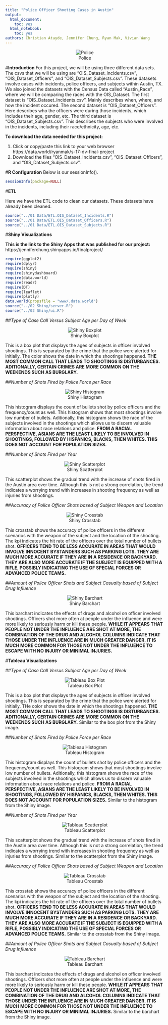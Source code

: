 ```yaml
---
title: "Police Officer Shooting Cases in Austin"
output:
  html_document:
    toc: yes
  html_notebook:
    toc: yes
authors: Christian Atayde, Jennifer Chung, Ryan Mak, Vivian Wang
---
```


<center>![Police](police.jpg)</center>

#**Introduction**
For this project, we will be using three different data sets. The csvs that we will be using are "OIS_Dataset_Incidents.csv", "OIS_Dataset_Officers", and "OIS_Dataset_Subjects.csv". These datasets involve cases with incidents, police officers, and subjects within Austin, TX. We also joined the datasets with the Census Data called "Austin_Race", where we will be comparing the races with the OIS_Dataset. 
The first dataset is "OIS_Dataset_Incidents.csv". Mainly describes when, where, and how the incident occured. 
The second dataset is "OIS_Dataset_Officers". Here describes who the officers were during those incidents, which includes their age, gender, etc.
The third dataset is "OIS_Dataset_Subjects.csv". This describes the subjects who were involved in the incidents, including their race/ethnicity, age, etc.

<b>To download the data needed for this project:</b>

1. Click or copy/paste this link to your web browser https://data.world/ryanmak/s-17-dv-final-project
2. Download the files "OIS_Dataset_Incidents.csv", "OIS_Dataset_Officers", and  "OIS_Dataset_Subjects.csv".


#**R Configuration**
Below is our sessionInfo(). 

```r
sessionInfo(package=NULL)
```

#**ETL**

Here we have the ETL code to clean our datasets. These datasets have already been cleaned.

```r
source("../01 Data/ETL.OIS_Dataset_Incidents.R")
source("../01 Data/ETL.OIS_Dataset_Officers.R")
source("../01 Data/ETL.OIS_Dataset_Subjects.R")
```

#**Shiny Visualizations**

<b>This is the link to the Shiny Apps that was published for our project:</b>
https://jenniferchung.shinyapps.io/finalproject/

```r
require(ggplot2)
require(dplyr)
require(shiny)
require(shinydashboard)
require(data.world)
require(readr)
require(DT)
require(leaflet)
require(plotly)
data.world(propsfile = "www/.data.world")
source("../02 Shiny/server.R")
source("../02 Shiny/ui.R")
```

##*Type of Case Call Versus Subject Age per Day of Week*

<center>![Shiny Boxplot](../02 Shiny/Boxplot.png)</center>

This is a box plot that displays the ages of subjects in officer involved shootings. This is separated by the crime that the police were alerted for initially. The color shows the date in which the shootings happened. <b>THE MOST COMMON CALL THAT LEADS TO SHOOTINGS IS DISTURBANCES. ADITIONALLY, CERTAIN CRIMES ARE MORE COMMON ON THE WEEKENDS SUCH AS BURGLARY.</b>

##*Number of Shots Fired by Police Force per Race*

<center>![Shiny Histogram](../02 Shiny/Histogram.png)</center>

This histogram displays the count of bullets shot by police officers and the frequency/count as well. This histogram shows that most shootings involve low number of bullets. Aditionally, this histogram shows the race of the subjects involved in the shootings which allows us to discern valuable information about race relations and police. <b>FROM A RACIAL PERSPECTIVE, ASIANS ARE THE LEAST LIKELY TO BE INVOLVED IN SHOOTINGS, FOLLOWED BY HISPANICS, BLACKS, THEN WHITES. THIS DOES NOT ACCOUNT FOR POPULATION SIZES.</b>

##*Number of Shots Fired per Year*

<center>![Shiny Scatterplot](../02 Shiny/Scatterplot.png)</center>

This scatterplot shows the gradual trend with the increase of shots fired in the Austin area over time. Although this is not a strong correlation, the trend indicates a worrying trend with increases in shooting frequency as well as injuries from shootings.

##*Accuracy of Police Officer Shots based of Subject Weapon and Location*

<center>![Shiny Crosstab](../02 Shiny/Crosstab.png)</center>

This crosstab shows the accuracy of police officers in the different scenarios with the weapon of the subject and the location of the shooting. The kpi indicates the hit rate of the officers over the total number of bullets shot. <b>OFFICERS TEND TO BE LESS ACCURATE IN AREAS THAT WOULD INVOLVE INNOCENT BYSTANDERS SUCH AS PARKING LOTS. THEY ARE MUCH MORE ACCURATE IF THEY ARE IN A RESIDENCE OR BACKYARD. THEY ARE ALSO MORE ACCURATE IF THE SUBJECT IS EQUIPPED WITH A RIFLE, POSSIBLY INDICATING THE USE OF SPECIAL FORCES OR ADVANCED POLICE TEAMS.</b>

##*Amount of Police Officer Shots and Subject Casualty based of Subject Drug Influence*

<center>![Shiny Barchart](../02 Shiny/Barchart.png)</center>

This barchart indicates the effects of drugs and alcohol on officer involved shootings. Officers shot more often at people under the influence and were more likely to seriously harm or kill these people. <b>WHILE IT APPEARS THAT PEOPLE NOT UNDER THE INFLUENCE ARE SHOT AT MORE, THE COMBINATION OF THE DRUG AND ALCOHOL COLUMNS INDICATE THAT THOSE UNDER THE INFLUENCE ARE IN MUCH GREATER DANGER. IT IS MUCH MORE COMMON FOR THOSE NOT UNDER THE INFLUENCE TO ESCAPE WITH NO INJURY OR MINIMAL INJURIES.</b>


#**Tableau Visualizations**

##*Type of Case Call Versus Subject Age per Day of Week*

<center>![Tableau Box Plot](../03 Visualization/Box Plot.png)</center>

This is a box plot that displays the ages of subjects in officer involved shootings. This is separated by the crime that the police were alerted for initially. THe color shows the date in which the shootings happened. <b>THE MOST COMMON CALL THAT LEADS TO SHOOTINGS IS DISTURBANCES. ADITIONALLY, CERTAIN CRIMES ARE MORE COMMON ON THE WEEKENDS SUCH AS BURGLARY.</b> Similar to the box plot from the Shiny image.

##*Number of Shots Fired by Police Force per Race*

<center>![Tableau Histogram](../03 Visualization/Histogram.png)</center>

This histogram displays the count of bullets shot by police officers and the frequency/count as well. This histogram shows that most shootings involve low number of bullets. Aditionally, this histogram shows the race of the subjects involved in the shootings which allows us to discern valuable information about race relations and police. <b>FROM A RACIAL PERSPECTIVE, ASIANS ARE THE LEAST LIKELY TO BE INVOLVED IN SHOOTINGS, FOLLOWED BY HISPANICS, BLACKS, THEN WHITES. THIS DOES NOT ACCOUNT FOR POPULATION SIZES.</b> Similar to the histogram from the Shiny image.

##*Number of Shots Fired per Year*

<center>![Tableau Scatterplot](../03 Visualization/Scatter Plot.png)</center>

This scatterplot shows the gradual trend with the increase of shots fired in the Austin area over time. Although this is not a strong correlation, the trend indicates a worrying trend with increases in shooting frequency as well as injuries from shootings. Similar to the scatterplot from the Shiny image.

##*Accuracy of Police Officer Shots based of Subject Weapon and Location*

<center>![Tableau Crosstab](../03 Visualization/Crosstab.png)</center>

This crosstab shows the accuracy of police officers in the different scenarios with the weapon of the subject and the location of the shooting. The kpi indicates the hit rate of the officers over the total number of bullets shot. <b>OFFICERS TEND TO BE LESS ACCURATE IN AREAS THAT WOULD INVOLVE INNOCENT BYSTANDERS SUCH AS PARKING LOTS. THEY ARE MUCH MORE ACCURATE IF THEY ARE IN A RESIDENCE OR BACKYARD. THEY ARE ALSO MORE ACCURATE IF THE SUBJECT IS EQUIPPED WITH A RIFLE, POSSIBLY INDICATING THE USE OF SPECIAL FORCES OR ADVANCED POLICE TEAMS.</b> Similar to the crosstab from the Shiny image.

##*Amount of Police Officer Shots and Subject Casualty based of Subject Drug Influence*

<center>![Tableau Barchart](../03 Visualization/Barchart.png)</center>

This barchart indicates the effects of drugs and alcohol on officer involved shootings. Officers shot more often at people under the influence and were more likely to seriously harm or kill these people. <b>WHILE IT APPEARS THAT PEOPLE NOT UNDER THE INFLUENCE ARE SHOT AT MORE, THE COMBINATION OF THE DRUG AND ALCOHOL COLUMNS INDICATE THAT THOSE UNDER THE INFLUENCE ARE IN MUCH GREATER DANGER. IT IS MUCH MORE COMMON FOR THOSE NOT UNDER THE INFLUENCE TO ESCAPE WITH NO INJURY OR MINIMAL INJURIES.</b> Similar to the barchart from the Shiny image.